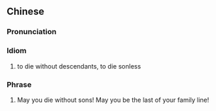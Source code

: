 {{also|断子绝孙}}
==Chinese==
{{zh-forms|s=断子绝孙}}

===Pronunciation===
{{zh-pron
|m=duànzǐjuésūn
|cat=id,ph
}}

===Idiom===
{{zh-idiom}}

# to die without descendants, to die sonless

===Phrase===
{{zh-phrase}}

# {{qualifier|curse}} May you die without sons! May you be the last of your family line!